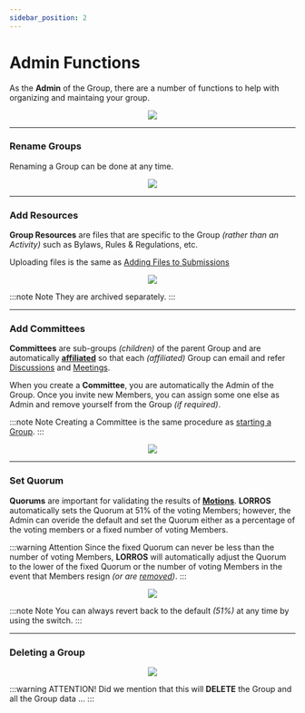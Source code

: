 ```yaml
---
sidebar_position: 2
---
```



# Admin Functions

As the **Admin** of the Group, there are a number of functions to help with organizing and maintaing your group.

<center>
	<img src={useBaseUrl('/img/administration/admin-1.jpg')} />
</center>

---

### Rename Groups

Renaming a Group can be done at any time.

<center>
	<img src={useBaseUrl('/img/administration/rename-1.gif')} />
</center>

---

### Add Resources

**Group Resources** are files that are specific to the Group _(rather than an Activity)_ such as Bylaws, Rules & Regulations, etc.

Uploading files is the same as [Adding Files to Submissions](../../docs/started/generalUsage#add-files-to-submissions)

<center>
	<img src={useBaseUrl('/img/administration/resources-1.gif')} />
</center>

:::note Note
They are archived separately.
:::

---

### Add Committees

**Committees** are sub-groups _(children)_ of the parent Group and are automatically [**affiliated**](../groups/affiliates) so that each _(affiliated)_ Group can email and refer [Discussions](../discussions/extend#refer-a-discussion) and [Meetings](../meetings/motions#referral-motion).

When you create a **Committee**, you are automatically the Admin of the Group. Once you invite new Members, you can assign some one else as Admin and remove yourself from the Group _(if required)_.

:::note Note
Creating a Committee is the same procedure as [starting a Group](../groups/#start-a-group).
:::

<center>
	<img src={useBaseUrl('/img/administration/newCommittee-1.gif')} />
</center>

---

### Set Quorum

**Quorums** are important for validating the results of [**Motions**](../meetings/motions). **LORROS** automatically sets the Quorum at 51% of the voting Members; however, the Admin can overide the default and set the Quorum either as a percentage of the voting members or a fixed number of voting Members.

:::warning Attention
Since the fixed Quorum can never be less than the number of voting Members, **LORROS** will automatically adjust the Quorum to the lower of the fixed Quorum or the number of voting Members in the event that Members resign _(or are [removed](../groups/members#remove-member))_.
:::

<center>
	<img src={useBaseUrl('/img/administration/quorum-1.gif')} />
</center>

:::note Note
You can always revert back to the default _(51%)_ at any time by using the switch.
:::

---

### Deleting a Group

<center>
	<img src={useBaseUrl('/img/administration/admin-6.jpg')} />
</center>

:::warning ATTENTION!
Did we mention that this will **DELETE** the Group and all the Group data ...
:::
